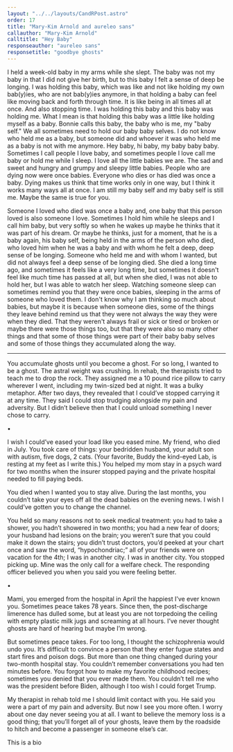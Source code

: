 ```yaml
---
layout: "../../layouts/CandRPost.astro"
order: 17
title: "Mary-Kim Arnold and aureleo sans"
callauthor: "Mary-Kim Arnold"
calltitle: "Hey Baby"
responseauthor: "aureleo sans"
responsetitle: "goodbye ghosts"
---
```



<CandRItem id="call" title={frontmatter.calltitle} author={frontmatter.callauthor}>

I held a week-old baby in my arms while she slept. The baby was not my baby in that I did not give her birth, but to this baby I felt a sense of deep be longing. I was holding this baby, which was like and not like holding my own bab(y)ies, who are not bab(y)ies anymore, in that holding a baby can feel like moving back and forth through time. It is like being in all times all at once. And also stopping time. I was holding this baby and this baby was holding me. What I mean is that holding this baby was a little like holding myself as a baby. Bonnie calls this baby, the baby who is me, my "baby self." We all sometimes need to hold our baby baby selves. I do not know who held me as a baby, but someone did and whoever it was who held me as a baby is not with me anymore. Hey baby, hi baby, my baby baby baby. Sometimes I call people I love baby, and sometimes people I love call me baby or hold me while I sleep. I love all the little babies we are. The sad and sweet and hungry and grumpy and sleepy little babies. People who are dying now were once babies. Everyone who dies or has died was once a baby. Dying makes us think that time works only in one way, but I think it works many ways all at once. I am still my baby self and my baby self is still me. Maybe the same is true for you.


Someone I loved who died was once a baby and, one baby that this person loved is also someone I love. Sometimes I hold him while he sleeps and I call him baby, but very softly so when he wakes up maybe he thinks that it was part of his dream. Or maybe he thinks, just for a moment, that he is a baby again, his baby self, being held in the arms of the person who died, who loved him when he was a baby and with whom he felt a deep, deep sense of be longing. Someone who held me and with whom I wanted, but did not always feel a deep sense of be longing died. She died a long time ago, and sometimes it feels like a very long time, but sometimes it doesn't feel like much time has passed at all, but when she died, I was not able to hold her, but I was able to watch her sleep. Watching someone sleep can sometimes remind you that they were once babies, sleeping in the arms of someone who loved them. I don't know why I am thinking so much about babies, but maybe it is because when someone dies, some of the things they leave behind remind us that they were not always the way they were when they died. That they weren't always frail or sick or tired or broken or maybe there were those things too, but that they were also so many other things and that some of those things were part of their baby baby selves and some of those things they accumulated along the way. 

</CandRItem>

---

<CandRItem id="response" title={frontmatter.responsetitle} author={frontmatter.responseauthor}>


You accumulate ghosts until you become a ghost. For so long, I wanted to be a ghost. The astral weight was crushing. In rehab, the therapists tried to teach me to drop the rock. They assigned me a 10 pound rice pillow to carry wherever I went, including my twin-sized bed at night. It was a bulky metaphor. After two days, they revealed that I could’ve stopped carrying it at any time. They said I could stop trudging alongside my pain and adversity. But I didn’t believe then that I could unload something I never chose to carry.

•

I wish I could’ve eased your load like you eased mine. My friend, who died in July.  You took care of things: your bedridden husband, your adult son with autism, five dogs, 2 cats. (Your favorite, Buddy the kind-eyed Lab, is resting at my feet as I write this.) You helped my mom stay in a psych ward for two months when the insurer stopped paying and the private hospital needed to fill paying beds. 

You died when I wanted you to stay alive. During the last months, you couldn’t take your eyes off all the dead babies on the evening news. I wish I could’ve gotten you to change the channel.

You held so many reasons not to seek medical treatment: you had to take a shower, you hadn’t showered in two months; you had a new fear of doors; your husband had lesions on the brain; you weren’t sure that you could make it down the stairs; you didn’t trust doctors, you’d peeked at your chart once and saw the word, “hypochondriac;” all of your friends were on vacation for the 4th; I was in another city. I was in another city. You stopped picking up. Mine was the only call for a welfare check. The responding officer believed you when you said you were feeling better.

•

Mami, you emerged from the hospital in April the happiest I’ve ever known you. Sometimes peace takes 78 years. Since then, the post-discharge limerence has dulled some, but at least you are not torpedoing the ceiling with empty plastic milk jugs and screaming at all hours. I’ve never thought ghosts are hard of hearing but maybe I’m wrong. 

But sometimes peace takes. For too long, I thought the schizophrenia would undo you. It’s difficult to convince a person that they enter fugue states and start fires and poison dogs. But more than one thing changed during your two-month hospital stay. You couldn’t remember conversations you had ten minutes before. You forgot how to make my favorite childhood recipes; sometimes you denied that you ever made them. You couldn’t tell me who was the president before Biden, although I too wish I could forget Trump.

My therapist in rehab told me I should limit contact with you. He said you were a part of my pain and adversity. But now I see you more often. I worry about one day never seeing you at all. I want to believe the memory loss is a good thing; that you’ll forget all of your ghosts, leave them by the roadside to hitch and become a passenger in someone else’s car.

</CandRItem>

<CandRBio>
	This is a bio
</CandRBio>